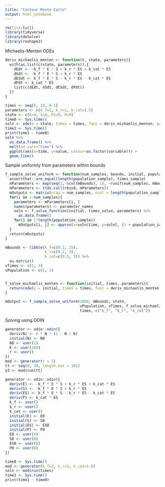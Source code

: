 ```yaml
---
title: "Contour Monte Carlo"
output: html_notebook
---
```



```r
rm(list=ls())
library(tidyverse)
library(deSolve)
library(reshape2)
```

Michaelis-Menten ODEs
```r
deriv_michaelis_menten <- function(t, state, parameters){
  with(as.list(c(state, parameters)),{
    dEdt <- -k_f * E * S + k_r * ES + k_cat * ES
    dSdt <- -k_f * E * S + k_r * ES
    dESdt <- k_f * E * S - k_r * ES - k_cat * ES
    dPdt <- k_cat * ES
    list(c(dEdt, dSdt, dESdt, dPdt))
  })
}

times <- seq(0, 10, 0.1)
parameters <- c(k_f=2, k_r=1, k_cat=1.5)
state <- c(E=4, S=8, ES=0, P=0)
time0 <- Sys.time()
soln <- ode(y = state, times = times, func = deriv_michaelis_menten, parms = parameters, method="lsoda")
time1 <- Sys.time()
print(time1 - time0)
soln %>% 
  as.data.frame() %>% 
  melt(id.vars="time") %>% 
  ggplot(aes(x=time, y=value, colour=as.factor(variable))) +
  geom_line()
```

Sample uniformly from parameters within bounds
```r
f_sample_solve_uniform <- function(num_samples, bounds, initial, population_sample, times_sample, f_solve_function, times_solve, parameter_names){
  assertthat::are_equal(length(population_sample), times_sample)
  mParameters <- map(seq(1, ncol(mBounds), 1), ~runif(num_samples, mBounds[1, .], mBounds[2, .]))
  mParameters <- t(do.call(rbind, mParameters))
  mOutputs <- matrix(nrow = num_samples, ncol = length(population_sample))
  for(i in 1:num_samples){
    parameters <- mParameters[i, ]
    names(parameters) <- parameter_names
    soln <- f_solve_function(initial, times_solve, parameters) %>% 
      as.data.frame()
    for(j in 1:length(population_sample))
      mOutputs[i, j] <- approx(x=soln$time, y=soln[, (1 + population_sample[j])], times_sample[j])$y
  }
  return(mOutputs)
}

mBounds <- tibble(k_f=c(0.2, 15),
                  k_r=c(0.2, 2),
                  k_cat=c(0.5, 3)) %>% 
  as.matrix()
vTimes <- c(1, 2)
vPopulation <- c(2, 1)


f_solve_michaelis_menten <- function(initial, times, parameters){
  return(ode(y = initial, times = times, func = deriv_michaelis_menten, parms = parameters))
}

mOutput <- f_sample_solve_uniform(1000, mBounds, state,
                                  vPopulation, vTimes, f_solve_michaelis_menten,
                                  times, c("k_f", "k_r", "k_cat"))

```

Solving using ODIN
```r
generator <- odin::odin({
  deriv(N) <- r * N * (1 - N / K)
  initial(N) <- N0
  N0 <- user(1)
  K <- user(100)
  r <- user()
})
mod <- generator(r = 1)
tt <- seq(0, 30, length.out = 101)
y3 <- mod$run(tt)

generator <- odin::odin({
  deriv(E) <- -k_f * E * S + k_r * ES + k_cat * ES
  deriv(S) <- -k_f * E * S + k_r * ES
  deriv(ES) <- k_f * E * S - k_r * ES - k_cat * ES
  deriv(P) <- k_cat * ES
  k_f <- user()
  k_r <- user()
  k_cat <- user()
  initial(E) <- E0
  initial(S) <- S0
  initial(ES) <- ES0
  initial(P) <- P0
  E0 <- user(4)
  S0 <- user(8)
  ES0 <- user(0)
  P0 <- user(0)
})

time0 <- Sys.time()
mod <- generator(k_f=2, k_r=1, k_cat=1.5)
soln <- mod$run(times)
time1 <- Sys.time()
print(time1 - time0)
```

